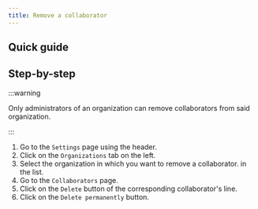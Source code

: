 ```yaml
---
title: Remove a collaborator
---
```



## Quick guide

<VideoPlayer src="https://cdn.csquare.run/docs/webm/remove-organization-collaborator.webm" />

## Step-by-step

:::warning

Only administrators of an organization can remove collaborators from said organization.

:::

1. Go to the `Settings` page using the header.
2. Click on the `Organizations` tab on the left.
3. Select the organization in which you want to remove a collaborator. in the list.
4. Go to the `Collaborators` page.
5. Click on the `Delete` button of the corresponding collaborator's line.
6. Click on the `Delete permanently` button.
